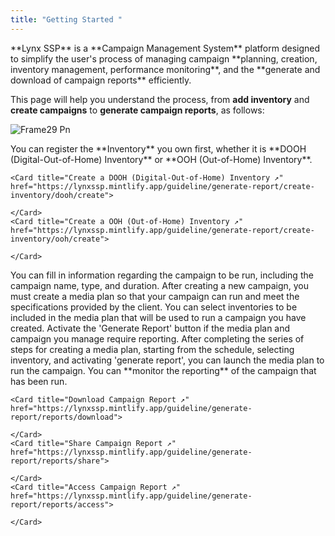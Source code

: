 ```yaml
---
title: "Getting Started "
---
```


<p class="text-md text-justify">
**Lynx SSP** is a **Campaign Management System** platform designed to simplify the user's process of managing campaign **planning, creation, inventory management, performance monitoring**, and the **generate and download of campaign reports** efficiently.

This page will help you understand the process, from **add inventory** and **create campaigns** to **generate campaign reports**, as follows:

</p>

![Frame29 Pn](/images/Frame29.png)

<Steps>
  <Step title="Create Inventory on the Lynx SSP Platform">
    You can register the **Inventory** you own first, whether it is **DOOH (Digital-Out-of-Home) Inventory** or **OOH (Out-of-Home) Inventory**.

    <Card title="Create a DOOH (Digital-Out-of-Home) Inventory ↗" href="https://lynxssp.mintlify.app/guideline/generate-report/create-inventory/dooh/create">
      
    </Card>
    <Card title="Create a OOH (Out-of-Home) Inventory ↗" href="https://lynxssp.mintlify.app/guideline/generate-report/create-inventory/ooh/create">
      
    </Card>
  </Step>
  <Step title="Create Campaign">
    You can fill in information regarding the campaign to be run, including the campaign name, type, and duration.
  </Step>
  <Step title="Create Media Plan">
    After creating a new campaign, you must create a media plan so that your campaign can run and meet the specifications provided by the client.
  </Step>
  <Step title="Select Inventory for Media Plan">
    You can select inventories to be included in the media plan that will be used to run a campaign you have created.
  </Step>
  <Step title="Generate Report">
    Activate the 'Generate Report' button if the media plan and campaign you manage require reporting.
  </Step>
  <Step title="Launch Media Plan">
    After completing the series of steps for creating a media plan, starting from the schedule, selecting inventory, and activating 'generate report', you can launch the media plan to run the campaign.
  </Step>
  <Step title="Monitoring Campaign Report">
    You can **monitor the reporting** of the campaign that has been run.

    <Card title="Download Campaign Report ↗" href="https://lynxssp.mintlify.app/guideline/generate-report/reports/download">
      
    </Card>
    <Card title="Share Campaign Report ↗" href="https://lynxssp.mintlify.app/guideline/generate-report/reports/share">
      
    </Card>
    <Card title="Access Campaign Report ↗" href="https://lynxssp.mintlify.app/guideline/generate-report/reports/access">
      
    </Card>
  </Step>
</Steps>